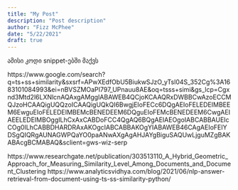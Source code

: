 ```yaml
---
title: "My Post"
description: "Post description"
author: "Fizz McPhee"
date: "5/22/2021"
draft: true
---
```




ამისი კოდი snippet-ებში მაქვს



https://www.google.com/search?q=ts+ss+similarity&sxsrf=APwXEdfObU5BiukwSJzO_yTsl04S_352Cg%3A1683101084993&ei=nBVSZMOaPI797_UPnauu8AE&oq=tsss+simi&gs_lcp=Cgxnd3Mtd2l6LXNlcnAQAxgAMggIABAWEB4QCjoKCAAQRxDWBBCwAzoECCMQJzoHCAAQigUQQzoICAAQigUQkQI6BwgjEIoFECc6DQgAEIoFELEDEIMBEEM6EwguEIoFELEDEIMBEMcBENEDEEM6DQguEIoFEMcBENEDEEM6CwgAEIAEELEDEIMBOggILhCxAxCABDoFCC4QgAQ6BQgAEIAEOgoIABCABBAUEIcCOg0ILhCABBDHARDRAxAKOgcIABCABBAKOgYIABAWEB46CAgAEIoFEIYDSgQIQRgAUNAGWPQaYO0paANwAXgAgAHJAYgBiguSAQUwLjguMZgBAKABAcgBCMABAQ&sclient=gws-wiz-serp


https://www.researchgate.net/publication/303513110_A_Hybrid_Geometric_Approach_for_Measuring_Similarity_Level_Among_Documents_and_Document_Clustering
https://www.analyticsvidhya.com/blog/2021/06/nlp-answer-retrieval-from-document-using-ts-ss-similarity-python/
